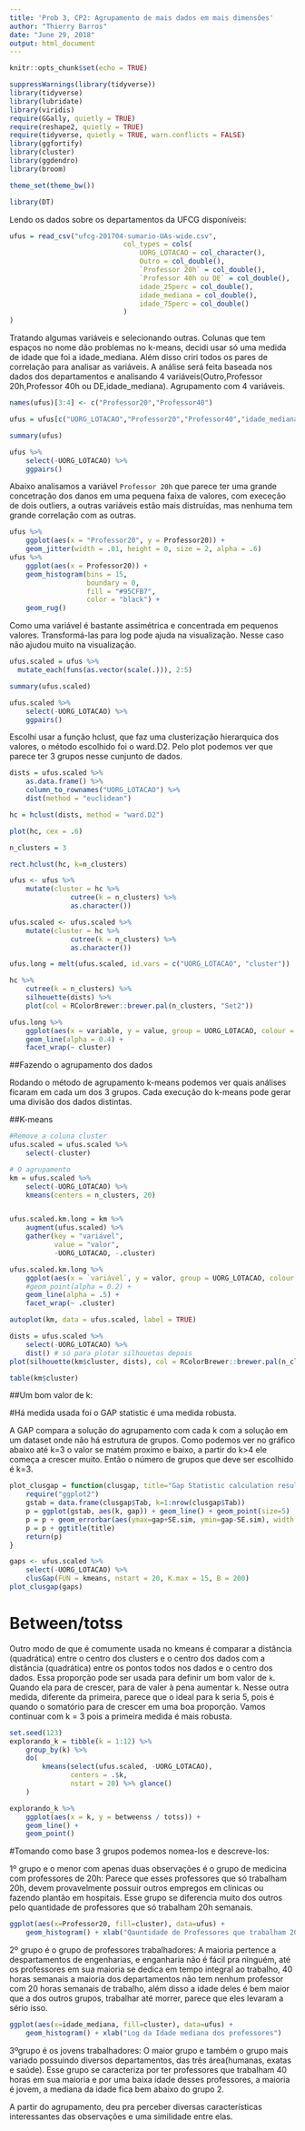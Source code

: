 ```yaml
---
title: 'Prob 3, CP2: Agrupamento de mais dados em mais dimensões'
author: "Thierry Barros"
date: "June 29, 2018"
output: html_document
---
```


```r
knitr::opts_chunk$set(echo = TRUE)
```

```r
suppressWarnings(library(tidyverse))
library(tidyverse)
library(lubridate)
library(viridis)
require(GGally, quietly = TRUE)
require(reshape2, quietly = TRUE)
require(tidyverse, quietly = TRUE, warn.conflicts = FALSE)
library(ggfortify)
library(cluster)
library(ggdendro)
library(broom)

theme_set(theme_bw())

library(DT)
```


Lendo os dados sobre os departamentos da UFCG disponíveis:
```r
ufus = read_csv("ufcg-201704-sumario-UAs-wide.csv",
                            col_types = cols(
                                UORG_LOTACAO = col_character(),
                                Outro = col_double(),
                                `Professor 20h` = col_double(),
                                `Professor 40h ou DE` = col_double(),
                                idade_25perc = col_double(),
                                idade_mediana = col_double(),
                                idade_75perc = col_double()
                            )
)
```


Tratando algumas variáveis e selecionando outras. Colunas que tem espaços no nome dão problemas no k-means, decidi usar só uma medida de idade que foi a idade_mediana. Além disso criri todos os pares de correlação para analisar as variáveis. A análise será feita baseada nos dados dos departamentos e analisando 4 variáveis(Outro,Professor 20h,Professor 40h ou DE,idade_mediana). Agrupamento com 4 variáveis.
```r

names(ufus)[3:4] <- c("Professor20","Professor40")

ufus = ufus[c("UORG_LOTACAO","Professor20","Professor40","idade_mediana","Outro")]

summary(ufus)

ufus %>% 
    select(-UORG_LOTACAO) %>% 
    ggpairs()

```

Abaixo analisamos a variável `Professor 20h` que parece ter uma grande concetração dos danos em uma pequena faixa de valores, com execeção de dois outliers, a outras variáveis estão mais distruídas, mas nenhuma tem grande correlação com as outras.
```r
ufus %>% 
    ggplot(aes(x = "Professor20", y = Professor20)) + 
    geom_jitter(width = .01, height = 0, size = 2, alpha = .6)
ufus %>%
    ggplot(aes(x = Professor20)) +
    geom_histogram(bins = 15,
                   boundary = 0,
                   fill = "#95CFB7",
                   color = "black") + 
    geom_rug()
```

Como uma  variável é bastante assimétrica e concentrada em pequenos valores. Transformá-las para log pode ajuda na visualização. Nesse caso não ajudou muito na visualização.

```r


ufus.scaled = ufus %>% 
  mutate_each(funs(as.vector(scale(.))), 2:5)

summary(ufus.scaled)

ufus.scaled %>% 
    select(-UORG_LOTACAO) %>% 
    ggpairs()
```

Escolhí usar a função hclust, que faz uma clusterização hierarquica dos valores, o método escolhido foi o ward.D2. Pelo plot podemos ver que parece ter 3 grupos nesse cunjunto de dados.

```r
dists = ufus.scaled %>% 
    as.data.frame() %>% 
    column_to_rownames("UORG_LOTACAO") %>% 
    dist(method = "euclidean")

hc = hclust(dists, method = "ward.D2")

plot(hc, cex = .6)

n_clusters = 3

rect.hclust(hc, k=n_clusters)

ufus <- ufus %>% 
    mutate(cluster = hc %>% 
               cutree(k = n_clusters) %>% 
               as.character())

ufus.scaled <- ufus.scaled %>% 
    mutate(cluster = hc %>% 
               cutree(k = n_clusters) %>% 
               as.character())

ufus.long = melt(ufus.scaled, id.vars = c("UORG_LOTACAO", "cluster"))

hc %>% 
    cutree(k = n_clusters) %>% 
    silhouette(dists) %>% 
    plot(col = RColorBrewer::brewer.pal(n_clusters, "Set2"))

ufus.long %>% 
    ggplot(aes(x = variable, y = value, group = UORG_LOTACAO, colour = cluster)) + 
    geom_line(alpha = 0.4) + 
    facet_wrap(~ cluster) 

```
##Fazendo o agrupamento dos dados

Rodando  o método de agrupamento k-means podemos ver quais análises ficaram em cada um dos 3 grupos. Cada execução do k-means pode gerar uma divisão dos dados distintas.


##K-means
```r
#Remove a coluna cluster
ufus.scaled = ufus.scaled %>% 
    select(-cluster)

# O agrupamento
km = ufus.scaled %>% 
    select(-UORG_LOTACAO) %>% 
    kmeans(centers = n_clusters, 20)


ufus.scaled.km.long = km %>% 
    augment(ufus.scaled) %>% 
    gather(key = "variável", 
           value = "valor", 
           -UORG_LOTACAO, -.cluster) 

ufus.scaled.km.long %>% 
    ggplot(aes(x = `variável`, y = valor, group = UORG_LOTACAO, colour = .cluster)) + 
    #geom_point(alpha = 0.2) + 
    geom_line(alpha = .5) + 
    facet_wrap(~ .cluster) 

autoplot(km, data = ufus.scaled, label = TRUE)

dists = ufus.scaled %>% 
    select(-UORG_LOTACAO) %>% 
    dist() # só para plotar silhouetas depois
plot(silhouette(km$cluster, dists), col = RColorBrewer::brewer.pal(n_clusters, "Set2"))

table(km$cluster)


```



##Um bom valor de k:

#Há medida usada foi o  GAP statistic é uma medida robusta.

A GAP compara a solução do agrupamento com cada k com a solução em um dataset onde não há estrutura de grupos. Como podemos ver no gráfico abaixo até k=3 o valor se matém proximo e baixo, a partir do k>4 ele começa a crescer muito. Então o número de grupos que deve ser escolhido é k=3.

```r
plot_clusgap = function(clusgap, title="Gap Statistic calculation results"){
    require("ggplot2")
    gstab = data.frame(clusgap$Tab, k=1:nrow(clusgap$Tab))
    p = ggplot(gstab, aes(k, gap)) + geom_line() + geom_point(size=5)
    p = p + geom_errorbar(aes(ymax=gap+SE.sim, ymin=gap-SE.sim), width = .2)
    p = p + ggtitle(title)
    return(p)
}

gaps <- ufus.scaled %>% 
    select(-UORG_LOTACAO) %>% 
    clusGap(FUN = kmeans, nstart = 20, K.max = 15, B = 200)
plot_clusgap(gaps)


```

# Between/totss

Outro modo de que é  comumente usada no kmeans é comparar a distância (quadrática) entre o centro dos clusters e o centro dos dados com a distância (quadrática) entre os pontos todos nos dados e o centro dos dados. Essa proporção pode ser usada para definir um bom valor de `k`. Quando ela para de crescer, para de valer à pena aumentar `k`. Nesse outra medida, diferente da primeira, parece que o ideal para k seria 5, pois é quando o somatório para de crescer em uma boa proporção. Vamos continuar com k = 3 pois a primeira medida é mais robusta.

```r
set.seed(123)
explorando_k = tibble(k = 1:12) %>% 
    group_by(k) %>% 
    do(
        kmeans(select(ufus.scaled, -UORG_LOTACAO), 
               centers = .$k, 
               nstart = 20) %>% glance()
    )

explorando_k %>% 
    ggplot(aes(x = k, y = betweenss / totss)) + 
    geom_line() + 
    geom_point()
```

#Tomando como base 3 grupos podemos nomea-los e descreve-los:




1º grupo e o menor com apenas duas observações é o grupo de medicina com professores de 20h: Parece que esses professores que só trabalham 20h, devem provavelmente possuir outros empregos em clínicas ou fazendo plantão em hospitais. Esse grupo se diferencia muito dos outros pelo quantidade de professores que só trabalham 20h semanais.

```r
ggplot(aes(x=Professor20, fill=cluster), data=ufus) + 
    geom_histogram() + xlab("Qauntidade de Professores que trabalham 20 horas")
```



2º grupo é o grupo de professores trabalhadores: A maioria pertence a despartamentos de engenharias, e enganharia não é fácil pra ninguém, até os professores em sua maioria se dedica em tempo integral ao trabalho, 40 horas semanais a maioria dos departamentos não tem nenhum professor com 20 horas semanais de trabalho, além disso a idade deles é bem maior que a dos outros grupos, trabalhar até morrer, parece que eles levaram a sério isso.

```r
ggplot(aes(x=idade_mediana, fill=cluster), data=ufus) + 
    geom_histogram() + xlab("Log da Idade mediana dos professores")
```


3ºgrupo é os jovens trabalhadores: O maior grupo e também o grupo mais variado possuindo diversos departamentos, das três área(humanas, exatas e saúde). Esse grupo se caracteriza por ter professores que trabalham 40 horas em sua maioria e por uma baixa idade desses professores, a maioria é jovem, a mediana da idade fica bem abaixo do grupo 2.

A partir do agrupamento, deu pra perceber diversas características interessantes das observações e uma similidade entre elas.








